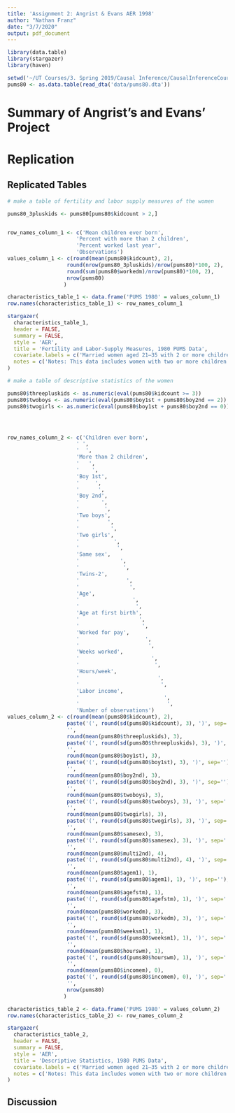 ```yaml
---
title: 'Assignment 2: Angrist & Evans AER 1998'
author: "Nathan Franz"
date: "3/7/2020"
output: pdf_document
---
```



```r
library(data.table)
library(stargazer)
library(haven)

setwd('~/UT Courses/3. Spring 2019/Causal Inference/CausalInferenceCourseHomework/Assignment2_IV')
pums80 <- as.data.table(read_dta('data/pums80.dta'))
```





# Summary of Angrist's and Evans' Project

# Replication

## Replicated Tables

```r
# make a table of fertility and labor supply measures of the women

pums80_3pluskids <- pums80[pums80$kidcount > 2,]


row_names_column_1 <- c('Mean children ever born',
                      'Percent with more than 2 children',
                      'Percent worked last year',
                      'Observations')
values_column_1 <- c(round(mean(pums80$kidcount), 2),
                   round(nrow(pums80_3pluskids)/nrow(pums80)*100, 2),
                   round(sum(pums80$workedm)/nrow(pums80)*100, 2),
                   nrow(pums80)
                  )

characteristics_table_1 <- data.frame('PUMS 1980' = values_column_1)
row.names(characteristics_table_1) <- row_names_column_1

stargazer(
  characteristics_table_1, 
  header = FALSE,
  summary = FALSE, 
  style = 'AER',
  title = 'Fertility and Labor-Supply Measures, 1980 PUMS Data',
  covariate.labels = c('Married women aged 21–35 with 2 or more children', ''),
  notes = c('Notes: This data includes women with two or more children', 'except for women whose second birth was less than a year old', 'at the time of survey.')
)
```






















```r

# make a table of descriptive statistics of the women

pums80$threepluskids <- as.numeric(eval(pums80$kidcount >= 3))
pums80$twoboys <- as.numeric(eval(pums80$boy1st + pums80$boy2nd == 2))
pums80$twogirls <- as.numeric(eval(pums80$boy1st + pums80$boy2nd == 0))




row_names_column_2 <- c('Children ever born',
                      ' ',
                      '  ',
                      'More than 2 children',
                      '   ',
                      '    ',
                      'Boy 1st',
                      '     ',
                      '      ',
                      'Boy 2nd',
                      '       ',
                      '        ',
                      'Two boys',
                      '         ',
                      '          ',
                      'Two girls',
                      '           ',
                      '            ',
                      'Same sex',
                      '             ',
                      '              ',
                      'Twins-2',
                      '               ',
                      '                ',
                      'Age',
                      '                 ',
                      '                  ',
                      'Age at first birth',
                      '                   ',
                      '                    ',
                      'Worked for pay',
                      '                     ',
                      '                      ',
                      'Weeks worked',
                      '                       ',
                      '                        ',
                      'Hours/week',
                      '                         ',
                      '                          ',
                      'Labor income',
                      '                           ',
                      '                            ',
                      'Number of observations')
values_column_2 <- c(round(mean(pums80$kidcount), 2),
                   paste('(', round(sd(pums80$kidcount), 3), ')', sep=''),
                   '',
                   round(mean(pums80$threepluskids), 3),
                   paste('(', round(sd(pums80$threepluskids), 3), ')', sep=''),
                   '',
                   round(mean(pums80$boy1st), 3),
                   paste('(', round(sd(pums80$boy1st), 3), ')', sep=''),
                   '',
                   round(mean(pums80$boy2nd), 3),
                   paste('(', round(sd(pums80$boy2nd), 3), ')', sep=''),
                   '',
                   round(mean(pums80$twoboys), 3),
                   paste('(', round(sd(pums80$twoboys), 3), ')', sep=''),
                   '',
                   round(mean(pums80$twogirls), 3),
                   paste('(', round(sd(pums80$twogirls), 3), ')', sep=''),
                   '',
                   round(mean(pums80$samesex), 3),
                   paste('(', round(sd(pums80$samesex), 3), ')', sep=''),
                   '',
                   round(mean(pums80$multi2nd), 4),
                   paste('(', round(sd(pums80$multi2nd), 4), ')', sep=''),
                   '',
                   round(mean(pums80$agem1), 1),
                   paste('(', round(sd(pums80$agem1), 1), ')', sep=''), 
                   '',
                   round(mean(pums80$agefstm), 1),
                   paste('(', round(sd(pums80$agefstm), 1), ')', sep=''),
                   '',
                   round(mean(pums80$workedm), 3),
                   paste('(', round(sd(pums80$workedm), 3), ')', sep=''), 
                   '',
                   round(mean(pums80$weeksm1), 1),
                   paste('(', round(sd(pums80$weeksm1), 1), ')', sep=''),
                   '',
                   round(mean(pums80$hourswm), 1),
                   paste('(', round(sd(pums80$hourswm), 1), ')', sep=''),
                   '',
                   round(mean(pums80$incomem), 0),
                   paste('(', round(sd(pums80$incomem), 0), ')', sep=''),
                   '',
                   nrow(pums80)
                  )

characteristics_table_2 <- data.frame('PUMS 1980' = values_column_2)
row.names(characteristics_table_2) <- row_names_column_2

stargazer(
  characteristics_table_2, 
  header = FALSE,
  summary = FALSE, 
  style = 'AER',
  title = 'Descriptive Statistics, 1980 PUMS Data',
  covariate.labels = c('Married women aged 21–35 with 2 or more children', 'Mean (Standard Deviation)'),
  notes = c('Notes: This data includes women with two or more children except for women',  'whose second birth was less than a year old when surveyed.')
)

```







## Discussion
